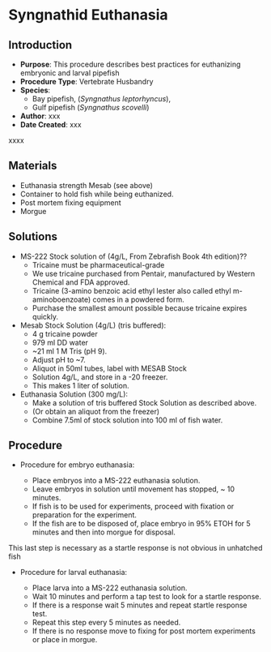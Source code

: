 # Syngnathid Euthanasia {#sec-husbandry-euthanasia_syngnathid}

## Introduction

-   **Purpose**: This procedure describes best practices for euthanizing embryonic and larval pipefish
-   **Procedure Type**: Vertebrate Husbandry
-   **Species**:
    -   Bay pipefish, (*Syngnathus leptorhyncus*),
    -   Gulf pipefish (*Syngnathus scovelli*)
-   **Author**: xxx
-   **Date Created**: xxx

::: {.callout-warning title="NOTES"}
xxxx
:::

## Materials

-   Euthanasia strength Mesab (see above)
-   Container to hold fish while being euthanized.
-   Post mortem fixing equipment
-   Morgue

## Solutions

-   MS-222 Stock solution of (4g/L, From Zebrafish Book 4th edition)??
    -   Tricaine must be pharmaceutical-grade
    -   We use tricaine purchased from Pentair, manufactured by Western Chemical and FDA approved.
    -   Tricaine (3-amino benzoic acid ethyl lester also called ethyl m-aminoboenzoate) comes in a powdered form.
    -   Purchase the smallest amount possible because tricaine expires quickly.
-   Mesab Stock Solution (4g/L) (tris buffered):
    -   4 g tricaine powder
    -   979 ml DD water
    -   \~21 ml 1 M Tris (pH 9).
    -   Adjust pH to \~7.
    -   Aliquot in 50ml tubes, label with MESAB Stock
    -   Solution 4g/L, and store in a -20 freezer.
    -   This makes 1 liter of solution.
-   Euthanasia Solution (300 mg/L):
    -   Make a solution of tris buffered Stock Solution as described above.
    -   (Or obtain an aliquot from the freezer)
    -   Combine 7.5ml of stock solution into 100 ml of fish water.

## Procedure

-   Procedure for embryo euthanasia:

    -   Place embryos into a MS-222 euthanasia solution.
    -   Leave embryos in solution until movement has stopped, \~ 10 minutes.
    -   If fish is to be used for experiments, proceed with fixation or preparation for the experiment.
    -   If the fish are to be disposed of, place embryo in 95% ETOH for 5 minutes and then into morgue for disposal.

::: {.callout-warning title="NOTES"}
This last step is necessary as a startle response is not obvious in unhatched fish
:::

-   Procedure for larval euthanasia:

    -   Place larva into a MS-222 euthanasia solution.
    -   Wait 10 minutes and perform a tap test to look for a startle response.
    -   If there is a response wait 5 minutes and repeat startle response test.
    -   Repeat this step every 5 minutes as needed.
    -   If there is no response move to fixing for post mortem experiments or place in morgue.

